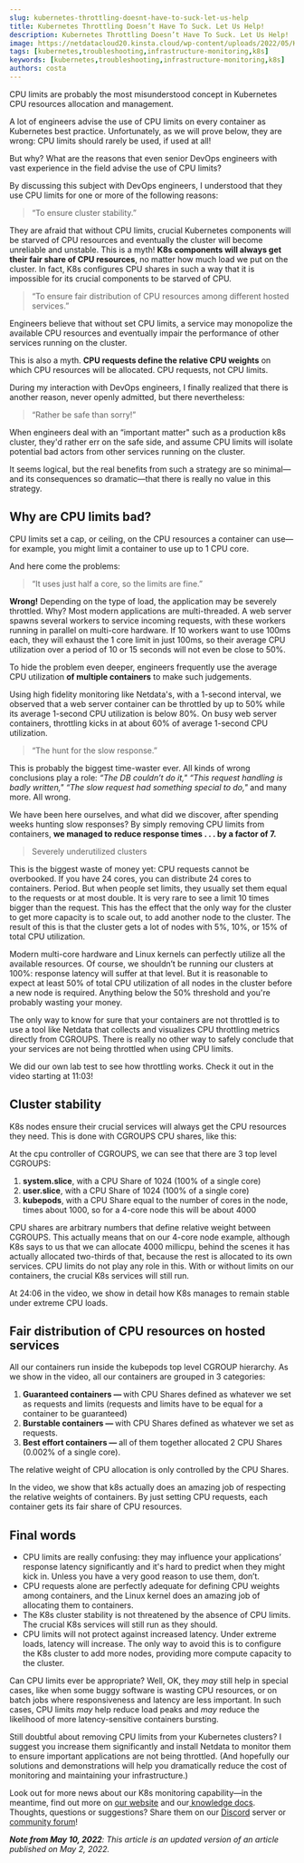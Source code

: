 ```yaml
---
slug: kubernetes-throttling-doesnt-have-to-suck-let-us-help
title: Kubernetes Throttling Doesn’t Have To Suck. Let Us Help!
description: Kubernetes Throttling Doesn’t Have To Suck. Let Us Help!
image: https://netdatacloud20.kinsta.cloud/wp-content/uploads/2022/05/K8s-throttling-monitoring.png
tags: [kubernetes,troubleshooting,infrastructure-monitoring,k8s]
keywords: [kubernetes,troubleshooting,infrastructure-monitoring,k8s]
authors: costa
---
```


CPU limits are probably the most misunderstood concept in Kubernetes CPU resources allocation and management.

<!--truncate-->

A lot of engineers advise the use of CPU limits on every container as Kubernetes best practice. Unfortunately, as we will prove below, they are wrong: CPU limits should rarely be used, if used at all!

But why? What are the reasons that even senior DevOps engineers with vast experience in the field advise the use of CPU limits?

By discussing this subject with DevOps engineers, I understood that they use CPU limits for one or more of the following reasons:

> “To ensure cluster stability.”

They are afraid that without CPU limits, crucial Kubernetes components will be starved of CPU resources and eventually the cluster will become unreliable and unstable. This is a myth! <b>K8s components will always get their fair share of CPU resources</b>, no matter how much load we put on the cluster. In fact, K8s configures CPU shares in such a way that it is impossible for its crucial components to be starved of CPU.

> “To ensure fair distribution of CPU resources among different hosted services.”

Engineers believe that without set CPU limits, a service may monopolize the available CPU resources and eventually impair the performance of other services running on the cluster.

This is also a myth. <b>CPU requests define the relative CPU weights</b> on which CPU resources will be allocated. CPU requests, not CPU limits.

During my interaction with DevOps engineers, I finally realized that there is another reason, never openly admitted, but there nevertheless:

> “Rather be safe than sorry!”

When engineers deal with an “important matter" such as a production k8s cluster, they'd rather err on the safe side, and assume CPU limits will isolate potential bad actors from other services running on the cluster.

It seems logical, but the real benefits from such a strategy are so minimal—and its consequences so dramatic—that there is really no value in this strategy.

## Why are CPU limits bad?

CPU limits set a cap, or ceiling, on the CPU resources a container can use—for example, you might limit a container to use up to 1 CPU core.

And here come the problems:

> “It uses just half a core, so the limits are fine.”

<b>Wrong!</b> Depending on the type of load, the application may be severely throttled. Why? Most modern applications are multi-threaded. A web server spawns several workers to service incoming requests, with these workers running in parallel on multi-core hardware. If 10 workers want to use 100ms each, they will exhaust the 1 core limit in just 100ms, so their average CPU utilization over a period of 10 or 15 seconds will not even be close to 50%.

To hide the problem even deeper, engineers frequently use the average CPU utilization <b>of multiple containers</b> to make such judgements.

Using high fidelity monitoring like Netdata's, with a 1-second interval, we observed that a web server container can be throttled by up to 50% while its average 1-second CPU utilization is below 80%. On busy web server containers, throttling kicks in at about 60% of average 1-second CPU utilization.

> “The hunt for the slow response.”

This is probably the biggest time-waster ever. All kinds of wrong conclusions play a role: <i>“The DB couldn’t do it," “This request handling is badly written," “The slow request had something special to do," </i>and many more. All wrong.

We have been here ourselves, and what did we discover, after spending weeks hunting slow responses? By simply removing CPU limits from containers, <strong>we managed to reduce response times . . . by a factor of 7.</strong>

> Severely underutilized clusters

This is the biggest waste of money yet: CPU requests cannot be overbooked. If you have 24 cores, you can distribute 24 cores to containers. Period. But when people set limits, they usually set them equal to the requests or at most double. It is very rare to see a limit 10 times bigger than the request. This has the effect that the only way for the cluster to get more capacity is to scale out, to add another node to the cluster. The result of this is that the cluster gets a lot of nodes with 5%, 10%, or 15% of total CPU utilization.

Modern multi-core hardware and Linux kernels can perfectly utilize all the available resources. Of course, we shouldn’t be running our clusters at 100%: response latency will suffer at that level. But it is reasonable to expect at least 50% of total CPU utilization of all nodes in the cluster before a new node is required. Anything below the 50% threshold and you're probably wasting your money.

The only way to know for sure that your containers are not throttled is to use a tool like Netdata that collects and visualizes CPU throttling metrics directly from CGROUPS. There is really no other way to safely conclude that your services are not being throttled when using CPU limits.

We did our own lab test to see how throttling works. Check it out in the video starting at 11:03!

<ReactPlayer controls width='100%' url='https://www.youtube.com/embed/KCFFZ_qfKXk?start=664' />

## Cluster stability

K8s nodes ensure their crucial services will always get the CPU resources they need. This is done with CGROUPS CPU shares, like this:

At the cpu controller of CGROUPS, we can see that there are 3 top level CGROUPS:
<ol>
 	<li><b>system.slice</b>, with a CPU Share of 1024 (100% of a single core)</li>
 	<li><b>user.slice</b>, with a CPU Share of 1024 (100% of a single core)</li>
 	<li><b>kubepods</b>, with a CPU Share equal to the number of cores in the node, times about 1000, so for a 4-core node this will be about 4000</li>
</ol>
CPU shares are arbitrary numbers that define relative weight between CGROUPS. This actually means that on our 4-core node example, although K8s says to us that we can allocate 4000 millicpu, behind the scenes it has actually allocated two-thirds of that, because the rest is allocated to its own services. CPU limits do not play any role in this. With or without limits on our containers, the crucial K8s services will still run.

At 24:06 in the video, we show in detail how K8s manages to remain stable under extreme CPU loads.

<ReactPlayer controls width='100%' url='https://www.youtube.com/embed/KCFFZ_qfKXk?start=1446' />

## Fair distribution of CPU resources on hosted services

All our containers run inside the kubepods top level CGROUP hierarchy. As we show in the video, all our containers are grouped in 3 categories:
<ol>
 	<li><b>Guaranteed containers — </b>with CPU Shares defined as whatever we set as requests and limits (requests and limits have to be equal for a container to be guaranteed)</li>
 	<li><b>Burstable containers — </b>with CPU Shares defined as whatever we set as requests.</li>
 	<li><b>Best effort containers — </b>all of them together allocated 2 CPU Shares (0.002% of a single core).</li>
</ol>
The relative weight of CPU allocation is only controlled by the CPU Shares. 

In the video, we show that k8s actually does an amazing job of respecting the relative weights of containers. By just setting CPU requests, each container gets its fair share of CPU resources.

## Final words

<ul>
 	<li>CPU limits are really confusing: they may influence your applications’ response latency significantly and it's hard to predict when they might kick in. Unless you have a very good reason to use them, don’t.
</li>
 	<li>CPU requests alone are perfectly adequate for defining CPU weights among containers, and the Linux kernel does an amazing job of allocating them to containers.</li>
 	<li>The K8s cluster stability is not threatened by the absence of CPU limits. The crucial K8s services will still run as they should.</li>
 	<li>CPU limits will not protect against increased latency. Under extreme loads, latency will increase. The only way to avoid this is to configure the K8s cluster to add more nodes, providing more compute capacity to the cluster.
</li>
</ul>
Can CPU limits ever be appropriate? Well, OK, they <em>may</em> still help in special cases, like when some buggy software is wasting CPU resources, or on batch jobs where responsiveness and latency are less important. In such cases, CPU limits <em>may</em> help reduce load peaks and <em>may</em> reduce the likelihood of more latency-sensitive containers bursting.

Still doubtful about removing CPU limits from your Kubernetes clusters? I suggest you increase them significantly and install Netdata to monitor them to ensure important applications are not being throttled. (And hopefully our solutions and demonstrations will help you dramatically reduce the cost of monitoring and maintaining your infrastructure.)

Look out for more news about our K8s monitoring capability—in the meantime, find out more on <a href="https://www.netdata.cloud/integrations/kubernetes-monitoring/">our website</a> and our<a href="https://learn.netdata.cloud/guides/monitor/kubernetes-k8s-netdata"> knowledge docs</a>. Thoughts, questions or suggestions? Share them on our <a href="https://discord.gg/4ShKb65VvF">Discord</a> server or<a href="https://community.netdata.cloud/"> community forum</a>!

<em><strong>Note from May 10, 2022</strong>: This article is an updated version of an article published on May 2, 2022.</em>